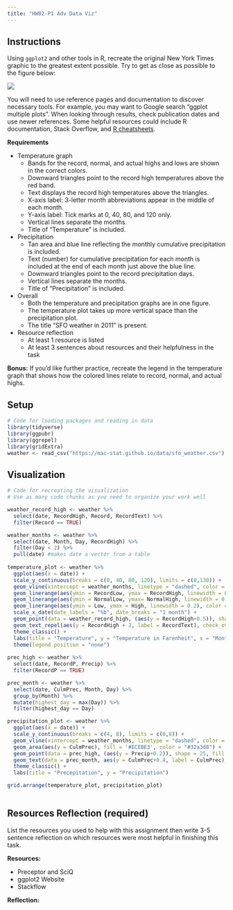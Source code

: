 ```yaml
---
title: "HW02-P1 Adv Data Viz"
---
```


## Instructions

Using `ggplot2` and other tools in R, recreate the original New York Times graphic to the greatest extent possible. Try to get as close as possible to the figure below:

![](https://hash-mac.github.io/stat212site-f25/images/hw1_goal.png){width=600, fig-align="center"}

You will need to use reference pages and documentation to discover necessary tools. For example, you may want to Google search "ggplot multiple plots". When looking through results, check publication dates and use newer references. Some helpful resources could include R documentation, Stack Overflow, and [R cheatsheets](https://rstudio.github.io/cheatsheets/).


**Requirements**

- Temperature graph
    - Bands for the record, normal, and actual highs and lows are shown in the correct colors.
    - Downward triangles point to the record high temperatures above the red band.
    - Text displays the record high temperatures above the triangles.
    - X-axis label: 3-letter month abbreviations appear in the middle of each month.
    - Y-axis label: Tick marks at 0, 40, 80, and 120 only.
    - Vertical lines separate the months.
    - Title of "Temperature" is included.
- Precipitation
    - Tan area and blue line reflecting the monthly cumulative precipitation is included.
    - Text (number) for cumulative precipitation for each month is included at the end of each month just above the blue line.
    - Downward triangles point to the record precipitation days.
    - Vertical lines separate the months.
    - Title of "Precipitation" is included.
- Overall
    - Both the temperature and precipitation graphs are in one figure.
    - The temperature plot takes up more vertical space than the precipitation plot.
    - The title "SFO weather in 2011" is present.
- Resource reflection
    - At least 1 resource is listed
    - At least 3 sentences about resources and their helpfulness in the task

**Bonus:** If you'd like further practice, recreate the legend in the temperature graph that shows how the colored lines relate to record, normal, and actual highs.


## Setup

```r
# Code for loading packages and reading in data
library(tidyverse)
library(ggpubr)
library(ggrepel)
library(gridExtra)
weather <- read_csv("https://mac-stat.github.io/data/sfo_weather.csv")
```
## Visualization

```r
# Code for recreating the visualization
# Use as many code chunks as you need to organize your work well

weather_record_high <- weather %>%
  select(date, RecordHigh, Record, RecordText) %>%
  filter(Record == TRUE)

weather_months <- weather %>%
  select(date, Month, Day, RecordHigh) %>%
  filter(Day < 2) %>%
  pull(date) #makes date a vector from a table
  
temperature_plot <- weather %>% 
  ggplot(aes(x = date)) +
  scale_y_continuous(breaks = c(0, 40, 80, 120), limits = c(0,130)) +
  geom_vline(xintercept = weather_months, linetype = "dashed", color = "grey") +
  geom_linerange(aes(ymin = RecordLow, ymax = RecordHigh, linewidth = 0.3), color = '#ECEBE3') + 
  geom_linerange(aes(ymin = NormalLow, ymax= NormalHigh, linewidth = 0.3), color = '#C8B8BA') +
  geom_linerange(aes(ymin = Low, ymax = High, linewidth = 0.2), color = "#A90248") +
  scale_x_date(date_labels = "%b", date_breaks = "1 month") +
  geom_point(data = weather_record_high, (aes(y = RecordHigh+0.5)), shape = 25, fill = "black", size = 3, )+
  geom_text_repel(aes(y = RecordHigh + 2, label = RecordText), check_overlap = TRUE, size = 3) +
  theme_classic() +
  labs(title = "Temperature", y = "Temperature in Farenheit", x = "Month") +
  theme(legend.position = "none") 
  
prec_high <- weather %>%
  select(date, RecordP, Precip) %>%
  filter(RecordP == TRUE)

prec_month <- weather %>%
  select(date, CulmPrec, Month, Day) %>%
  group_by(Month) %>%
  mutate(highest_day = max(Day)) %>%
  filter(highest_day == Day)

precipitation_plot <- weather %>%
  ggplot(aes(x = date)) +
  scale_y_continuous(breaks = c(4, 8), limits = c(0,8)) +
  geom_vline(xintercept = weather_months, linetype = "dashed", color = "grey") +
  geom_area(aes(y = CulmPrec), fill = '#ECEBE3', color = "#32a3d8") +
  geom_point(data = prec_high, (aes(y = Precip+0.2)), shape = 25, fill = "black", size = 3)+
  geom_text(data = prec_month, aes(y = CulmPrec+0.4, label = CulmPrec), check_overlap = TRUE, size = 3) +
  theme_classic() +
  labs(title = "Precepitation", y = "Precipitation")

grid.arrange(temperature_plot, precipitation_plot)
  
```

## Resources Reflection (required)

List the resources you used to help with this assignment then write 3-5 sentence reflection on which resources were most helpful in finishing this task.

**Resources:**

- Preceptor and SciQ
- ggplot2 Website
- Stackflow

**Reflection:**

